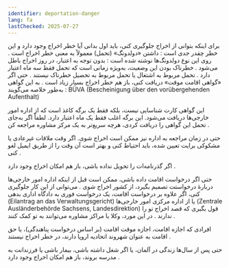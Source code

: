 ```yaml
---
identifier: deportation-danger
lang: fa
lastChecked: 2025-07-27
---
```


برای اینکه بتوانی از اخراج جلوگیری کنی، باید اول بدانی آیا خطر اخراج وجود دارد و این خطر چقدر جدی است
:
داشتن «دولدونگ» (تحمل) معمولاً به معنی خطر اخراج است
.
روی این نوع دولدونگ‌ها نوشته شده است
:
بدون توجه به اعتبار، در روز اخراج باطل می‌شود
.
خطرناک بودن این وضعیت، به‌ویژه زمانی است که تحمل فقط سه ماه اعتبار دارد
.
تحمل مربوط به اشتغال یا تحمل مربوط به تحصیل خطرناک نیستند
.
حتی اگر «گواهی اقامت موقت» دریافت کنی، باز هم خطر اخراج بسیار زیاد است
.
به این گواهی به‌طور خلاصه می‌گویند
:
BÜVA (Bescheinigung über den vorübergehenden Aufenthalt)

این گواهی کارت شناسایی نیست، بلکه فقط یک برگه کاغذ است که از اداره امور خارجی‌ها دریافت می‌شود. این برگه اغلب فقط یک ماه اعتبار دارد. لطفاً اگر به‌جای تحمل این گواهی را دریافت کردی، هرچه سریع‌تر به یک مرکز مشاوره مراجعه کن
.

حتی در زمان مراجعه به اداره نیز ممکن است اخراج شوی. اگر وقت ملاقات غیرعادی یا مشکوکی برایت تعیین شده، باید احتیاط کنی و بهتر است آن وقت را از طریق ایمیل لغو کنی
.

اگر گذرنامه‌ات را تحویل نداده باشی، باز هم امکان اخراج وجود دارد
.

حتی اگر درخواست اقامت داده باشی، ممکن است قبل از اینکه اداره امور خارجی‌ها دربارهٔ درخواستت تصمیم بگیرد، از کشور اخراج شوی
.
می‌توانی از این کار جلوگیری کنی، اگر علاوه بر درخواست اقامت، یک درخواست فوری به دادگاه اداری بدهی
(Eilantrag an das Verwaltungsgericht)
 یا از اداره مرکزی امور خارجی‌ها 
(Zentrale Ausländerbehörde Sachsens, Landesdirektion)
قول بگیری که قصد اخراج تو را ندارند
.
در این مورد، وکلا یا مراکز مشاوره می‌توانند به تو کمک کنند
.

افرادی که اجازه اقامت، اجازه موقت اقامت (بر اساس درخواست پناهندگی)، یا حق اقامت به عنوان شهروند اتحادیه اروپا دارند، در خطر اخراج نیستند
.

حتی پس از سال‌ها زندگی در آلمان، یا اگر شغل داشته باشی، بیمار باشی یا فرزندانت به مدرسه بروند، باز هم امکان اخراج وجود دارد
.

<Block identifier="get-legal-advice" />
